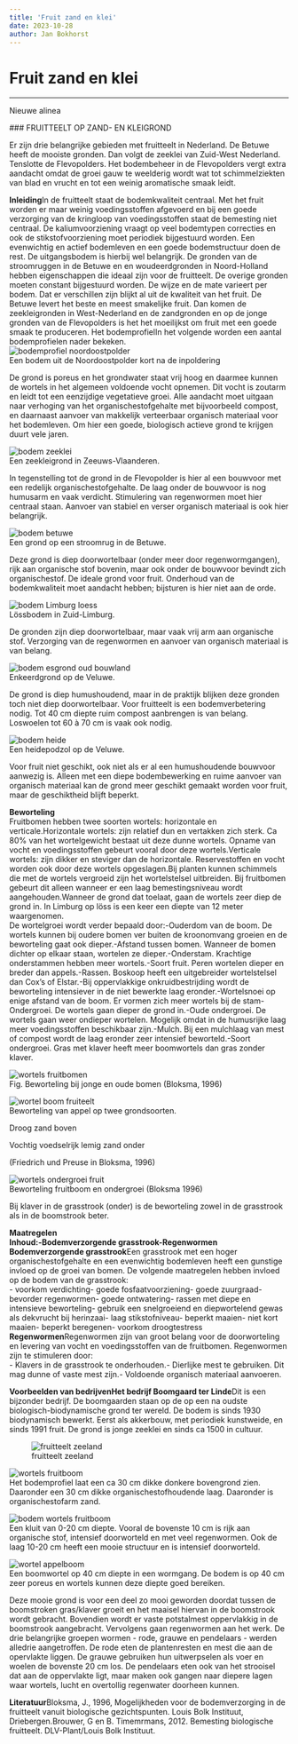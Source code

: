 ```yaml
---
title: 'Fruit zand en klei'
date: 2023-10-28
author: Jan Bokhorst
---
```


# Fruit zand en klei



---






          
  
  
  



   
Nieuwe alinea

 ### FRUITTEELT OP ZAND- EN KLEIGROND

 Er zijn drie belangrijke gebieden met fruitteelt in Nederland. De Betuwe heeft de mooiste gronden. Dan volgt de zeeklei van Zuid-West Nederland. Tenslotte de Flevopolders. Het bodembeheer in de Flevopolders vergt extra aandacht omdat de groei gauw te weelderig wordt wat tot schimmelziekten van blad en vrucht en tot een weinig aromatische smaak leidt.


   **Inleiding**In de fruitteelt staat de bodemkwaliteit centraal. Met het fruit worden er maar weinig voedingsstoffen afgevoerd en bij een goede verzorging van de kringloop van voedingsstoffen staat de bemesting niet centraal. De kaliumvoorziening vraagt op veel bodemtypen correcties en ook de stikstofvoorziening moet periodiek bijgestuurd worden. Een evenwichtig en actief bodemleven en een goede bodemstructuur doen de rest. De uitgangsbodem is hierbij wel belangrijk. De gronden van de stroomruggen in de Betuwe en en woudeerdgronden in Noord-Holland hebben eigenschappen die ideaal zijn voor de fruitteelt. De overige gronden moeten constant bijgestuurd worden. De wijze en de mate varieert per bodem. Dat er verschillen zijn blijkt al uit de kwaliteit van het fruit. De Betuwe levert het beste en meest smakelijke fruit. Dan komen de zeekleigronden in West-Nederland en de zandgronden en op de jonge gronden van de Flevopolders is het het moeilijkst om fruit met een goede smaak te produceren. Het bodemprofielIn het volgende worden een aantal bodemprofielen nader bekeken.   
![bodemprofiel noordoostpolder](../img/flevogrondjpg-1920w.jpg)   
Een bodem uit de Noordoostpolder kort na de inpoldering

De grond is poreus en het grondwater staat vrij hoog en daarmee kunnen de wortels in het algemeen voldoende vocht opnemen. Dit vocht is zoutarm en leidt tot een eenzijdige vegetatieve groei. Alle aandacht moet uitgaan naar verhoging van het organischestofgehalte met bijvoorbeeld compost, en daarnaast aanvoer van makkelijk verteerbaar organisch materiaal voor het bodemleven. Om hier een goede, biologisch actieve grond te krijgen duurt vele jaren.

 





  
![bodem zeeklei](../img/jongezeekleijpg(Medium)-1920w.jpg)   
Een zeekleigrond in Zeeuws-Vlaanderen.

In tegenstelling tot de grond in de Flevopolder is hier al een bouwvoor met een redelijk organischestofgehalte. De laag onder de bouwvoor is nog humusarm en vaak verdicht. Stimulering van regenwormen moet hier centraal staan. Aanvoer van stabiel en verser organisch materiaal is ook hier belangrijk.

 





  
![bodem betuwe](../img/bodemprofiel(Medium)-1920w.jpg)   
Een grond op een stroomrug in de Betuwe.

Deze grond is diep doorwortelbaar (onder meer door regenwormgangen), rijk aan organische stof bovenin, maar ook onder de bouwvoor bevindt zich organischestof. De ideale grond voor fruit. Onderhoud van de bodemkwaliteit moet aandacht hebben; bijsturen is hier niet aan de orde.

 





  
![bodem Limburg loess](../img/profiellicht(Small)(1)-1920w.jpg)   
Lössbodem in Zuid-Limburg.

De gronden zijn diep doorwortelbaar, maar vaak vrij arm aan organische stof. Verzorging van de regenwormen en aanvoer van organisch materiaal is van belang.

 





  
![bodem esgrond oud bouwland](../img/enkeerdgrondnbv(1)-1920w.jpg)   
Enkeerdgrond op de Veluwe.

De grond is diep humushoudend, maar in de praktijk blijken deze gronden toch niet diep doorwortelbaar. Voor fruitteelt is een bodemverbetering nodig. Tot 40 cm diepte ruim compost aanbrengen is van belang. Loswoelen tot 60 à 70 cm is vaak ook nodig.

 





  
![bodem heide](../img/podzol-1920w.jpg)   
Een heidepodzol op de Veluwe.

Voor fruit niet geschikt, ook niet als er al een humushoudende bouwvoor aanwezig is. Alleen met een diepe bodembewerking en ruime aanvoer van organisch materiaal kan de grond meer geschikt gemaakt worden voor fruit, maar de geschiktheid blijft beperkt.

 





**Beworteling**  
Fruitbomen hebben twee soorten wortels: horizontale en verticale.Horizontale wortels: zijn relatief dun en vertakken zich sterk. Ca 80% van het wortelgewicht bestaat uit deze dunne wortels. Opname van vocht en voedingsstoffen gebeurt vooral door deze wortels.Verticale wortels: zijn dikker en steviger dan de horizontale. Reservestoffen en vocht worden ook door deze wortels opgeslagen.Bij planten kunnen schimmels die met de wortels vergroeid zijn het wortelstelsel uitbreiden. Bij fruitbomen gebeurt dit alleen wanneer er een laag bemestingsniveau wordt aangehouden.Wanneer de grond dat toelaat, gaan de wortels zeer diep de grond in. In Limburg op löss is een keer een diepte van 12 meter waargenomen.  
De wortelgroei wordt verder bepaald door:-Ouderdom van de boom. De wortels kunnen bij oudere bomen ver buiten de kroonomvang groeien en de beworteling gaat ook dieper.-Afstand tussen bomen. Wanneer de bomen dichter op elkaar staan, wortelen ze dieper.-Onderstam. Krachtige onderstammen hebben meer wortels.-Soort fruit. Peren wortelen dieper en breder dan appels.-Rassen. Boskoop heeft een uitgebreider wortelstelsel dan Cox’s of Elstar.-Bij oppervlakkige onkruidbestrijding wordt de beworteling intensiever in de niet bewerkte laag eronder.-Wortelsnoei op enige afstand van de boom. Er vormen zich meer wortels bij de stam-Ondergroei. De wortels gaan dieper de grond in.-Oude ondergroei. De wortels gaan weer ondieper wortelen. Mogelijk omdat in de humusrijke laag meer voedingsstoffen beschikbaar zijn.-Mulch. Bij een mulchlaag van mest of compost wordt de laag eronder zeer intensief beworteld.-Soort ondergroei. Gras met klaver heeft meer boomwortels dan gras zonder klaver.  
  
   
![wortels fruitbomen](../img/boomstrook(Small)-1920w.jpg)   
Fig. Beworteling bij jonge en oude bomen (Bloksma, 1996)

 





  
![wortel boom fruiteelt](../img/Kopievanfruit%28Small%29%20%281%29-1920w.jpg)   
Beworteling van appel op twee grondsoorten.

Droog zand boven

Vochtig voedselrijk lemig zand onder

(Friedrich und Preuse in Bloksma, 1996)

 





  
![wortels ondergroei fruit](../img/grasklaver-a12919b3-1920w.jpg)   
Beworteling fruitboom en ondergroei (Bloksma 1996)

Bij klaver in de grasstrook (onder) is de beworteling zowel in de grasstrook als in de boomstrook beter.

 





**Maatregelen**  
**Inhoud:****-Bodemverzorgende grasstrook****-Regenwormen**  
**Bodemverzorgende grasstrook**Een grasstrook met een hoger organischestofgehalte en een evenwichtig bodemleven heeft een gunstige invloed op de groei van bomen. De volgende maatregelen hebben invloed op de bodem van de grasstrook:  
- voorkom verdichting- goede fosfaatvoorziening- goede zuurgraad- bevorder regenwormen- goede ontwatering- rassen met diepe en intensieve beworteling- gebruik een snelgroeiend en diepwortelend gewas als dekvrucht bij herinzaai- laag stikstofniveau- beperkt maaien- niet kort maaien- beperkt beregenen- voorkom droogtestress  
**Regenwormen**Regenwormen zijn van groot belang voor de doorworteling en levering van vocht en voedingsstoffen van de fruitbomen. Regenwormen zijn te stimuleren door:  
- Klavers in de grasstrook te onderhouden.- Dierlijke mest te gebruiken. Dit mag dunne of vaste mest zijn.- Voldoende organisch materiaal aanvoeren.  
  
**Voorbeelden van bedrijven****Het bedrijf Boomgaard ter Linde**Dit is een bijzonder bedrijf. De boomgaarden staan op de op een na oudste biologisch-biodynamische grond ter wereld. De bodem is sinds 1930 biodynamisch bewerkt. Eerst als akkerbouw, met periodiek kunstweide, en sinds 1991 fruit. De grond is jonge zeeklei en sinds ca 1500 in cultuur.  
  
  
   
![fruitteelt zeeland](../img/boomgaardterLinde2-cdaabbad-1920w.jpg)     








  
![wortels fruitboom](../img/terLinde0-40cm022(Small)-1920w.jpg)   
Het bodemprofiel laat een ca 30 cm dikke donkere bovengrond zien. Daaronder een 30 cm dikke organischestofhoudende laag. Daaronder is organischestofarm zand.

 





  
![bodem wortels fruitboom](../img/terLinde0-40cm027(Small)-ba1eacf3-1920w.jpg)   
Een kluit van 0-20 cm diepte. Vooral de bovenste 10 cm is rijk aan organische stof, intensief doorworteld en met veel regenwormen. Ook de laag 10-20 cm heeft een mooie structuur en is intensief doorworteld.

 





  
![wortel appelboom](../img/terLinde0-40cm005(Small)-1920w.jpg)   
Een boomwortel op 40 cm diepte in een wormgang. De bodem is op 40 cm zeer poreus en wortels kunnen deze diepte goed bereiken.

Deze mooie grond is voor een deel zo mooi geworden doordat tussen de boomstroken gras/klaver groeit en het maaisel hiervan in de boomstrook wordt gebracht. Bovendien wordt er vaste potstalmest oppervlakkig in de boomstrook aangebracht. Vervolgens gaan regenwormen aan het werk. De drie belangrijke groepen wormen - rode, grauwe en pendelaars - werden alledrie aangetroffen. De rode eten de plantenresten en mest die aan de opervlakte liggen. De grauwe gebruiken hun uitwerpselen als voer en woelen de bovenste 20 cm los. De pendelaars eten ook van het strooisel dat aan de oppervlakte ligt, maar maken ook gangen naar diepere lagen waar wortels, lucht en overtollig regenwater doorheen kunnen.

 





**Literatuur**Bloksma, J., 1996, Mogelijkheden voor de bodemverzorging in de fruitteelt vanuit biologische gezichtspunten. Louis Bolk Instituut, Driebergen.Brouwer, G en B. Timemrmans, 2012. Bemesting biologische fruitteelt. DLV-Plant/Louis Bolk Instituut.  
  









